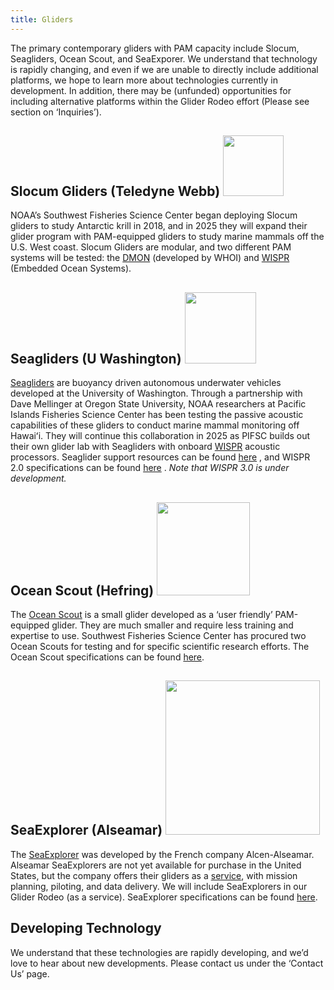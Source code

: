 ```yaml
---
title: Gliders
---
```


The primary contemporary gliders with PAM capacity include Slocum, Seagliders, Ocean Scout, and SeaExporer. We understand that technology is rapidly changing, and even if we are unable to directly include additional platforms, we hope to learn more about technologies currently in development. In addition, there may be (unfunded) opportunities for including alternative platforms within the Glider Rodeo effort (Please see section on 'Inquiries').

## Slocum Gliders (Teledyne Webb) ![](images/SlocumGlider.jpg){width="97"}

NOAA's Southwest Fisheries Science Center began deploying Slocum gliders to study Antarctic krill in 2018, and in 2025 they will expand their glider program with PAM-equipped gliders to study marine mammals off the U.S. West coast. Slocum Gliders are modular, and two different PAM systems will be tested: the [DMON](https://apps.dtic.mil/sti/tr/pdf/ADA617025.pdf){target="_blank"} (developed by WHOI) and [WISPR](https://embeddedocean.com/passive-acoustics-2/){target="_blank"} (Embedded Ocean Systems).

## Seagliders (U Washington) ![](images/Seaglider.jpg){width="114"}

[Seagliders](https://iop.apl.washington.edu/seaglider.php){target="_blank"}  are buoyancy driven autonomous underwater vehicles developed at the University of Washington. Through a partnership with Dave Mellinger at Oregon State University, NOAA researchers at Pacific Islands Fisheries Science Center has been testing the passive acoustic capabilities of these gliders to conduct marine mammal monitoring off Hawaiʻi. They will continue this collaboration in 2025 as PIFSC builds out their own glider lab with Seagliders with onboard [WISPR](https://embeddedocean.com/passive-acoustics-2/){target="_blank"}  acoustic processors. Seaglider support resources can be found [here](https://iop.apl.washington.edu/iopsg/){target="_blank"} , and WISPR 2.0 specifications can be found [here](https://embeddedocean.com/wispr-v2-0/){target="_blank"} . *Note that WISPR 3.0 is under development.*

## Ocean Scout (Hefring) ![](images/HefringGlider.jpg){width="149"}

The [Ocean Scout](https://www.hefring.com/oceanscout){target="_blank"} is a small glider developed as a 'user friendly' PAM-equipped glider. They are much smaller and require less training and expertise to use. Southwest Fisheries Science Center has procured two Ocean Scouts for testing and for specific scientific research efforts. The Ocean Scout specifications can be found [here](https://cdn2.assets-servd.host/hefring-engineering/production/dist/assets/PDFs/combined-base-and-pam.pdf?dm=1707500641).

## SeaExplorer (Alseamar) ![](images/alsemarGlider.png){width="247"}

The [SeaExplorer](https://www.alseamar-alcen.com/products/underwater-glider){target="_blank"}  was developed by the French company Alcen-Alseamar. Alseamar SeaExplorers are not yet available for purchase in the United States, but the company offers their gliders as a [service](https://www.alseamar-alcen.com/services/marine-survey-services/underwater-gliders-services), with mission planning, piloting, and data delivery. We will include SeaExplorers in our Glider Rodeo (as a service). SeaExplorer specifications can be found [here](https://www.alseamar-alcen.com/sites/alseamar-alcen/files/products/pdf/ALSEAMAR-SEA_EXPLORER-2022-Web.pdf){target="_blank"}.

## Developing Technology

We understand that these technologies are rapidly developing, and we'd love to hear about new developments. Please contact us under the 'Contact Us' page.